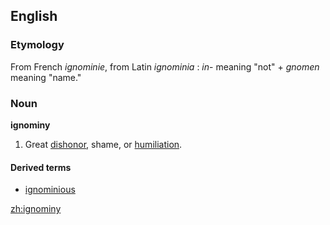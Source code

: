==English==

=== Etymology ===
From French ''ignominie'', from Latin ''ignominia'' : ''in''- meaning "not" + ''gnomen'' meaning "name."

=== Noun ===
'''ignominy'''
#Great [[dishonor]], shame, or [[humiliation]].

====Derived terms====
*[[ignominious]]

[[zh:ignominy]]